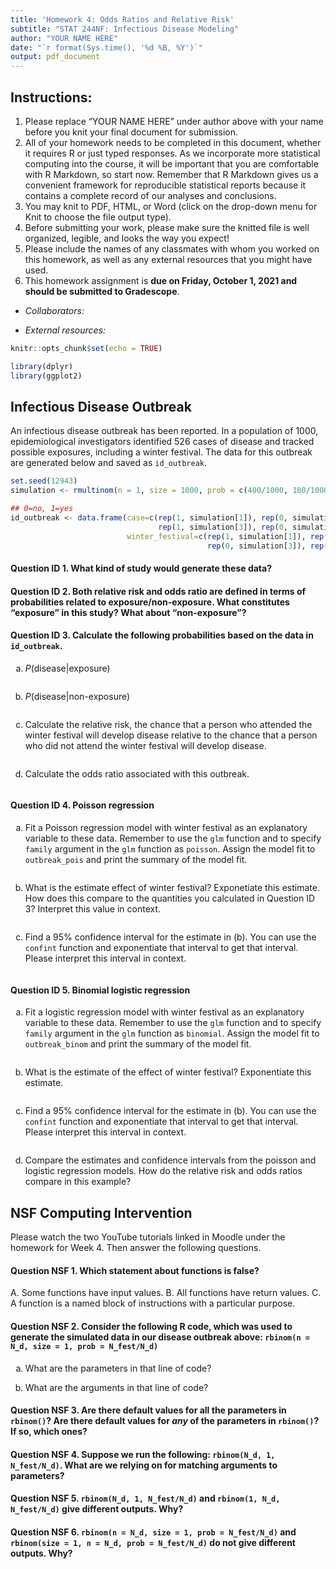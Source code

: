 ---
title: 'Homework 4: Odds Ratios and Relative Risk'
subtitle: "STAT 244NF: Infectious Disease Modeling"
author: "YOUR NAME HERE"
date: "`r format(Sys.time(), '%d %B, %Y')`"
output: pdf_document
---

## Instructions:

1. Please replace "YOUR NAME HERE" under author above with your name before you knit your final document for submission.
2. All of your homework needs to be completed in this document, whether it requires R or just typed responses. As we incorporate more statistical computing into the course, it will be important that you are comfortable with R Markdown, so start now. Remember that R Markdown gives us a convenient framework for reproducible statistical reports because it contains a complete record of our analyses and conclusions.
3. You may knit to PDF, HTML, or Word (click on the drop-down menu for Knit to choose the file output type). 
4. Before submitting your work, please make sure the knitted file is well organized, legible, and looks the way you expect!
5. Please include the names of any classmates with whom you worked on this homework, as well as any external resources that you might have used.
6. This homework assignment is **due on Friday, October 1, 2021 and should be submitted to Gradescope**.

- *Collaborators:*

- *External resources:*

```{r setup, include=FALSE}
knitr::opts_chunk$set(echo = TRUE)

library(dplyr)
library(ggplot2)
```

## Infectious Disease Outbreak

An infectious disease outbreak has been reported. In a population of 1000, epidemiological investigators identified 526 cases of disease and tracked possible exposures, including a winter festival. The data for this outbreak are generated below and saved as `id_outbreak`. 

```{r}
set.seed(12943)
simulation <- rmultinom(n = 1, size = 1000, prob = c(400/1000, 100/1000, 126/1000, 374/1000))

## 0=no, 1=yes
id_outbreak <- data.frame(case=c(rep(1, simulation[1]), rep(0, simulation[2]),
                                 rep(1, simulation[3]), rep(0, simulation[4])),
                          winter_festival=c(rep(1, simulation[1]), rep(1, simulation[2]),
                                            rep(0, simulation[3]), rep(0, simulation[4])))

```

#### Question ID 1. What kind of study would generate these data?


#### Question ID 2. Both relative risk and odds ratio are defined in terms of probabilities related to exposure/non-exposure. What constitutes "exposure" in this study? What about "non-exposure"?


#### Question ID 3. Calculate the following probabilities based on the data in `id_outbreak`.

(a) $P(\text{disease}|\text{exposure})$

```{r}

```

(b) $P(\text{disease}|\text{non-exposure})$

```{r}

```

(c) Calculate the relative risk, the chance that a person who attended the winter festival will develop disease relative to the chance that a person who did not attend the winter festival will develop disease. 

```{r}

```

(d) Calculate the odds ratio associated with this outbreak.

```{r}

```

#### Question ID 4. Poisson regression

(a) Fit a Poisson regression model with winter festival as an explanatory variable to these data. Remember to use the `glm` function and to specify `family` argument in the `glm` function as `poisson`. Assign the model fit to `outbreak_pois` and print the summary of the model fit.

```{r}

```

(b) What is the estimate effect of winter festival? Exponetiate this estimate. How does this compare to the quantities you calculated in Question ID 3? Interpret this value in context.

```{r}

```

(c) Find a 95% confidence interval for the estimate in (b). You can use the `confint` function and exponentiate that interval to get that interval. Please interpret this interval in context.

```{r}

```


#### Question ID 5. Binomial logistic regression

(a) Fit a logistic regression model with winter festival as an explanatory variable to these data. Remember to use the `glm` function and to specify `family` argument in the `glm` function as `binomial`. Assign the model fit to `outbreak_binom` and print the summary of the model fit.

```{r}

```

(b) What is the estimate of the effect of winter festival? Exponentiate this estimate. 

```{r}

```


(c) Find a 95% confidence interval for the estimate in (b). You can use the `confint` function and exponentiate that interval to get that interval. Please interpret this interval in context.

```{r}

```

(d) Compare the estimates and confidence intervals from the poisson and logistic regression models. How do the relative risk and odds ratios compare in this example?



## NSF Computing Intervention

Please watch the two YouTube tutorials linked in Moodle under the homework for Week 4. Then answer the following questions.

#### Question NSF 1. Which statement about functions is false?

A. Some functions have input values.
B. All functions have return values.
C. A function is a named block of instructions with a particular purpose.

#### Question NSF 2. Consider the following R code, which was used to generate the simulated data in our disease outbreak above: `rbinom(n = N_d, size = 1, prob = N_fest/N_d)`

(a) What are the parameters in that line of code?


(b) What are the arguments in that line of code?


#### Question NSF 3. Are there default values for all the parameters in `rbinom()`? Are there default values for *any* of the parameters in `rbinom()`? If so, which ones?


#### Question NSF 4. Suppose we run the following: `rbinom(N_d, 1, N_fest/N_d)`. What are we relying on for matching arguments to parameters?


#### Question NSF 5. `rbinom(N_d, 1, N_fest/N_d)` and `rbinom(1, N_d, N_fest/N_d)` give different outputs. Why?



#### Question NSF 6. `rbinom(n = N_d, size = 1, prob = N_fest/N_d)` and `rbinom(size = 1, n = N_d, prob = N_fest/N_d)` do not give different outputs. Why?